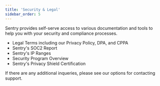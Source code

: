 ```yaml
---
title: 'Security & Legal'
sidebar_order: 5
---
```


Sentry provides self-serve access to various documentation and tools to help you with your security and compliance processes.

- <Link to="terms/">Legal Terms</Link> including our Privacy Policy, DPA, and CPPA
- Sentry's <Link to="soc2/">SOC2 Report</Link>
- Sentry's <Link to="ip-ranges/">IP Ranges</Link>
- <Link to="https://sentry.io/security/">Security Program Overview</Link>
- Sentry's <Link to="https://www.privacyshield.gov/participant?id=a2zt0000000TNDzAAO">Privacy Shield Certification</Link>

If there are any additional inqueries, please see our <Link to="https://sentry.io/contact/support/">options for contacting support</Link>.
